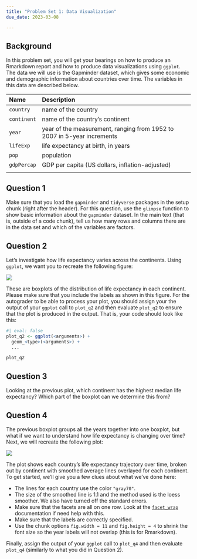 ```yaml
---
title: "Problem Set 1: Data Visualization"
due_date: 2023-03-08

---
```



<!-- You can find instructions for obtaining and submitting problem sets [here](/assignments/problem-sets.qmd). -->

<!-- You can find the GitHub Classroom link to download the template repository on the [Ed Board](https://edstem.org/us/courses/24957/resources) -->

## Background

In this problem set, you will get your bearings on how to produce an Rmarkdown report and how to produce data visualizations using `ggplot`. The data we will use is the Gapminder dataset, which gives some economic and demographic information about countries over time. The variables in this data are described below. 



| Name        | Description                                                             |
|:------------|:------------------------------------------------------------------------|
| `country`   | name of the country                                                     |
| `continent` | name of the country's continent                                         |
| `year`      | year of the measurement, ranging from 1952 to 2007 in 5-year increments |
| `lifeExp`   | life expectancy at birth, in years                                      |
| `pop`       | population                                                              |
| `gdpPercap` | GDP per capita (US dollars, inflation-adjusted)                         |
|             |                                                                         |

 <!-- **NOTE**: In the template you'll get from GitHub Classroom, the default settings for chunks is to only show the output of the chunk, not the code that generated it (`echo = FALSE`). This is to give your answers a clean look and to highlight the output rather than the source coe. The template also has a part that will dump all of the R code at the end so that we can look at it if needed.  -->


## Question 1 

Make sure that you load the `gapminder` and `tidyverse` packages in the setup chunk (right after the header). For this question,  use the `glimpse` function to show basic information about the `gapminder` dataset. In the main text (that is, outside of a code chunk), tell us how many rows and columns there are in the data set and which of the variables are factors. 

 <!-- **Rubric**: 2 write-up points for using the glimpse function; 2 points for reporting the dimension of the data; 1 point for identifying factors.  -->

## Question 2 

Let's investigate how life expectancy varies across the continents. Using `ggplot`, we want you to recreate the following figure:

![](figures/life_exp_boxplot.png)

These are boxplots of the distribution of life expectancy in each continent. Please make sure that you include the labels as shown in this figure. For the autograder to be able to process your plot, you should assign your the output of your `ggplot` call to `plot_q2` and then evaluate `plot_q2` to ensure that the plot is produced in the output. That is, your code should look like this:

```r
#| eval: false
plot_q2 <- ggplot(<arguments>) +
  geom_<type>(<arguments>) +
  ...

plot_q2
```

<!-- plot_q2 <- ggplot(data = gapminder, aes(x = continent, y = lifeExp)) + -->
<!--   geom_boxplot() +   labs(x = "Continent", y = "Life expectancy at birth in years") -->

<!-- plot_q2 -->

  <!-- **Rubric**: 10 autograder points.  -->

## Question 3 

Looking at the previous plot, which continent has the highest median life expectancy? Which part of the boxplot can we determine this from?

 <!-- **Rubric**: 5 write up points (2 for identifying the correct continent, 3 for correctly identifying how to find this on the boxplot) -->
<!-- Oceania, the black cross line in the box -->

## Question 4 

The previous boxplot groups all the years together into one boxplot, but what if we want to understand how life expectancy is changing over time? Next, we will recreate the following plot: 

![](figures/life_exp_facet.png)

The plot shows each country's life expectancy trajectory over time, broken out by continent with smoothed average lines overlayed for each continent. To get started, we'll give you a few clues about what we've done here:

- The lines for each country use the color `"gray70"`. 
- The size of the smoothed line is 1.1 and the method used is the loess smoother. We also have turned off the standard errors. 
- Make sure that the facets are all on one row. Look at the [`facet_wrap`](https://ggplot2.tidyverse.org/reference/facet_wrap.html) documentation if need help with this. 
- Make sure that the labels are correctly specified. 
- Use the chunk options `fig.width = 11` and `fig.height = 4` to shrink the font size so the year labels will not overlap (this is for Rmarkdown). 

Finally, assign the output of your `ggplot` call to `plot_q4` and then evaluate `plot_q4` (similarly to what you did in Question 2). 

<!-- ```{r fig.width=11, fig.height=4} -->

<!-- plot_q4 <- ggplot(data = gapminder, -->
<!--                   mapping = aes(x = year, -->
<!--                                 y = lifeExp)) + -->
<!--   geom_smooth(aes(group = continent), size=1.1, method = "loess", se = FALSE) + -->
<!--   geom_line(aes(group = country), color="gray70", alpha = 0.5) + -->
<!--   labs(y="Life expectancy at birth in years", -->
<!--   x="Year", title="Life expectancy on Five Continent over Time", caption="Gapminders") -->

<!-- plot_q4 + facet_wrap(~ continent, ncol=5) -->
<!-- ``` -->







